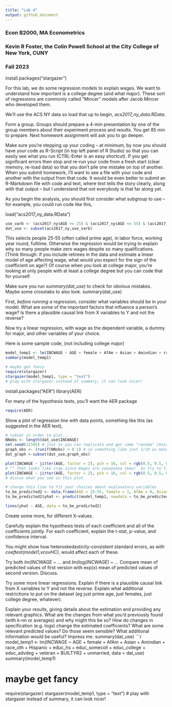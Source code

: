 ---
title: "Lab 4"
output: github_document
---

### Econ B2000, MA Econometrics
### Kevin R Foster, the Colin Powell School at the City College of New York, CUNY
### Fall 2023
install.packages("stargazer")

For this lab, we do some regression models to explain wages. We want to understand how important is a college degree (and what major). These sort of regressions are commonly called "Mincer" models after Jacob Mincer who developed them.

We'll use the ACS NY data so load that up to begin, *acs2017_ny_data.RData*.

Form a group. Groups should prepare a 4-min presentation by one of the group members about their experiment process and results. You get 85 min to prepare. Next homework assignment will ask you to go deeper.

Make sure you're stepping up your coding -- at minimum, by now you should have your code as R-Script (in top left panel of R Studio) so that you can easily see what you run (CTRL-Enter is an easy shortcut). If you get significant errors then stop and re-run your code from a fresh start (clear memory, re-load data) so that you don't pile one mistake on top of another. When you submit homework, I'll want to see a file with your code and another with the output from that code. It would be even better to submit an R-Markdown file with code and text, where text tells the story clearly, along with that output -- but I understand that not everybody is that far along yet.

As you begin the analysis, you should first consider what subgroup to use -- for example, you could run code like this,

load("acs2017_ny_data.RData")
```{r eval = FALSE}
use_varb <- (acs2017_ny$AGE >= 25) & (acs2017_ny$AGE <= 55) & (acs2017_ny$LABFORCE == 2) & (acs2017_ny$WKSWORK2 > 4) & (acs2017_ny$UHRSWORK >= 35)
dat_use <- subset(acs2017_ny,use_varb) 
```

This selects people 25-55 (often called prime age), in labor force, working year round, fulltime. Otherwise the regression would be trying to explain why so many people make zero wages despite so many qualifications. (Think through: if you include retirees in the data and estimate a linear model of age affecting wage, what would you expect for the sign of the coefficient on age?) Of course when you look at college major, you're looking at only people with at least a college degree but you can code that for yourself.

Make sure you run *summary(dat_use)* to check for obvious mistakes. Maybe some crosstabs to also look.
summary(dat_use)

First, *before running a regression,* consider what variables should be in your model. What are some of the important factors that influence a person's wage? Is there a plausible causal link from X variables to Y and not the reverse?

Now try a linear regression, with wage as the dependent variable, a dummy for major, and other variables of your choice. 

Here is some sample code, (not including college major)
```{r eval = FALSE}
model_temp1 <- lm(INCWAGE ~ AGE + female + AfAm + Asian + Amindian + race_oth + Hispanic + educ_hs + educ_somecoll + educ_college + educ_advdeg, data = dat_use)
summary(model_temp1)

# maybe get fancy
require(stargazer)
stargazer(model_temp1, type = "text")
# play with stargazer instead of summary, it can look nicer!
```
install.packages("AER")
library(AER)

For many of the hypothesis tests, you'll want the AER package
```{r eval = FALSE}
require(AER)
```

Show a plot of regression line with data points, something like this (as suggested in the AER text),
```{r eval = FALSE}
# subset in order to plot...
NNobs <- length(dat_use$INCWAGE)
set.seed(12345) # just so you can replicate and get same "random" choices
graph_obs <- (runif(NNobs) < 0.1) # so something like just 1/10 as many obs
dat_graph <-subset(dat_use,graph_obs)  

plot(INCWAGE ~ jitter(AGE, factor = 2), pch = 16, col = rgb(0.5, 0.5, 0.5, alpha = 0.2), data = dat_graph)
# ^^ that looks like crap since Wages are soooooooo skew!  So try to find some sensible ylim = c(0, ??)
plot(INCWAGE ~ jitter(AGE, factor = 2), pch = 16, col = rgb(0.5, 0.5, 0.5, alpha = 0.2), ylim = c(0,150000), data = dat_graph)
# discus what you see in this plot

# change this line to fit your choices about explanatory variables
to_be_predicted2 <- data.frame(AGE = 25:55, female = 1, AfAm = 0, Asian = 0, Amindian = 1, race_oth = 1, Hispanic = 1, educ_hs = 0, educ_somecoll = 0, educ_college = 1, educ_advdeg = 0)
to_be_predicted2$yhat <- predict(model_temp1, newdata = to_be_predicted2)

lines(yhat ~ AGE, data = to_be_predicted2)

```
Create some more, for different X-values.

Carefully explain the hypothesis tests of each coefficient and all of the coefficients jointly. For each coefficient, explain the t-stat, p-value, and confidence interval.

You might show how heteroskedasticity-consistent standard errors, as with *coeftest(model1,vcovHC)*, would affect each of these.

Try both *lm(INCWAGE ~ ...* and *lm(log(INCWAGE) ~ ...* Compare mean of predicted values of first version with exp(x) mean of predicted values of second version. Discuss. 

Try some more linear regressions. Explain if there is a plausible causal link from X variables to Y and not the reverse. Explain what additional restrictions to put on the dataset (eg just prime age, just females, just college degree, whatever). 

Explain your results, giving details about the estimation and providing any relevant graphics. What are the changes from what you'd previously found (with k-nn or averages) and why might this be so? How do changes in specification (e.g. logs) change the estimated coefficients? What are some relevant predicted values? Do those seem sensible? What additional information would be useful? Impress me.
summary(dat_use)
```{r eval = FALSE}
model_temp1 <- lm(INCWAGE ~ AGE + female + AfAm + Asian + Amindian + race_oth + Hispanic + educ_hs + educ_somecoll + educ_college + educ_advdeg + veteran + BUILTYR2 + unmarried, data = dat_use)
summary(model_temp1)

# maybe get fancy
require(stargazer)
stargazer(model_temp1, type = "text")
# play with stargazer instead of summary, it can look nicer!
